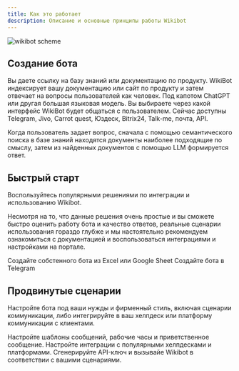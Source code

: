 ```yaml
---
title: Как это работает
description: Описание и основные принципы работы Wikibot
---
```


<img className="block" src="/images/poster.jpg" alt="wikibot scheme" />

## Создание бота

<Steps>
  <Step title="База знаний">
    Вы даете ссылку на базу знаний или документацию по продукту.
  </Step>
  <Step title="Обработка данных">
    WikiBot индексирует вашу документацию или сайт по продукту и затем отвечает
    на вопросы пользователей как человек. Под капотом ChatGPT или другая большая
    языковая модель.
  </Step>
  <Step title="Использование бота">
    Вы выбираете через какой интерфейс WikiBot будет общаться с пользователем.
    Сейчас доступны Telegram, Jivo, Carrot quest, Юздеск, Bitrix24, Talk-me,
    почта, API.
  </Step>
</Steps>

Когда пользователь задает вопрос, сначала с помощью семантического поиска в базе знаний находятся документы наиболее подходящие по смыслу, затем из найденных документов с помощью LLM формируется ответ.

## Быстрый старт

Воспользуйтесь популярными решениями по интеграции и использованию Wikibot.

Несмотря на то, что данные решения очень простые и вы сможете быстро оценить работу бота и качество ответов, реальные сценарии использования гораздо глубже и мы настоятельно рекомендуем ознакомиться с документацией и воспользоваться интеграциями и настройками на портале.

<CardGroup cols={2}>
  <Card
    title="Создание бота из Google Sheet"
    icon="table"
    href="sheet"
  >
    Создайте собстенного бота из Excel или Google Sheet
  </Card>
  <Card
    title="Создание собственного бота в Telegram"
    icon="telegram"
    href="telegram"
  >
    Создайте бота в Telegram
  </Card>
</CardGroup>

## Продвинутые сценарии

Настройте бота под ваши нужды и фирменный стиль, включая сценарии коммуникации, либо интегрируйте в ваш хелпдеск или платформу коммуникации с клиентами.

<CardGroup cols={2}>
  <Card title="Кастомизация" icon="palette" href="lk/settings">
    Настройте шаблоны сообщений, рабочие часы и приветственное сообщение.
  </Card>
  <Card title="Интеграции" icon="screwdriver-wrench" href="lk/integrations">
    Настройте интеграции с популярными хелпдесками и платформами.
  </Card>
  <Card title="Доступ через API" icon="code" href="lk/api-keys">
    Сгенерируйте API-ключ и вызывайе Wikibot в соответствии с вашими сценариями.
  </Card>
</CardGroup>
